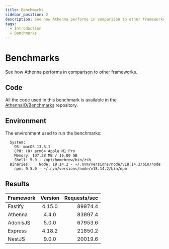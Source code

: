 ```yaml
---
title: Benchmarks
sidebar_position: 2
description: See how Athenna performs in comparison to other frameworks.
tags:
  - Introduction
  - Benchmarks
---
```


# Benchmarks

See how Athenna performs in comparison to other frameworks.

## Code

All the code used in this benchmark is available in the
[AthennaIO/Benchmarks](https://github.com/AthennaIO/Benchmarks) repository.

## Environment

The environment used to run the benchmarks:

```shell title="npx envinfo --system --binaries"
  System:
    OS: macOS 13.3.1
    CPU: (8) arm64 Apple M1 Pro
    Memory: 107.38 MB / 16.00 GB
    Shell: 5.9 - /opt/homebrew/bin/zsh
  Binaries:    Node: 18.14.2 - ~/.nvm/versions/node/v18.14.2/bin/node
    npm: 9.5.0 - ~/.nvm/versions/node/v18.14.2/bin/npm
```

## Results

| Framework | Version | Requests/sec |
|:----------|:-------:|-------------:|
| Fastify   | 4.15.0  |      89974.4 |
| Athenna   |  4.4.0  |      83897.4 |
| AdonisJS  |  5.0.0  |      67953.6 |
| Express   | 4.18.2  |      21850.2 |
| NestJS    |  9.0.0  |      20019.6 |
